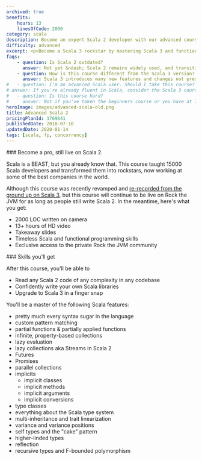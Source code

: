 ```yaml
---
archived: true
benefits:
    hours: 13
    linesOfCode: 2000
category: scala
description: Become an expert Scala 2 developer with our advanced course. Master Scala 2 and functional programming through clear lessons, practical exercises, and a smooth learning curve. Ideal for those already comfortable with Scala 2 essentials, this course will elevate your coding skills to the next level.
difficulty: advanced
excerpt: <p>Become a Scala 3 rockstar by mastering Scala 3 and functional programming with our comprehensive, hands-on advanced course</p>
faqs:
    - question: Is Scala 2 outdated?
      answer: Not yet &ndash; Scala 2 remains widely used, and transitioning to Scala 3 will take time. Additionally, most features you'll learn in this course are still relevant to Scala 3.
    - question: How is this course different from the Scala 3 version?
      answer: Scala 3 introduces many new features and changes not present in Scala 2. The Scala 3 version also includes improved explanations of complex topics, new exercises, a smoother learning curve, and more code.
#   - question: I'm an advanced Scala user. Should I take this course?
# answer: If you're already fluent in Scala, consider the Scala 3 course; you'll likely find it valuable and informative.
#   - question: Is this course hard?
#     answer: Not if you've taken the beginners course or you have at least a year of Scala experience. I've designed the course to give you a challenge, but not too much that it becomes frustrating. In case you struggle with something, we have a whole group on Slack for discussions, and I'm responsive.
heroImage: images/advanced-scala-old.png
title: Advanced Scala 2
pricingPlanId: 1769641
publishedDate: 2018-07-10
updatedDate: 2020-01-14
tags: [scala, fp, concurrency]
---
```



<CourseLayout>
<Fragment slot="goal">
### Become a pro, still live on Scala 2.

Scala is a BEAST, but you already know that. This course taught 15000 Scala developers and transformed them into rockstars, now working at some of the best companies in the world.

Although this course was recently revamped and [re-recorded from the ground up on Scala 3](/courses/advanced-scala), but this course will continue to be live on Rock the JVM for as long as people still write Scala 2. In the meantime, here's what you get:

- 2000 LOC written on camera
- 13+ hours of HD video
- Takeaway slides
- Timeless Scala and functional programming skills
- Exclusive access to the private Rock the JVM community

</Fragment>

<Fragment slot="skills">
### Skills you'll get

After this course, you'll be able to

- Read any Scala 2 code of any complexity in any codebase
- Confidently write your own Scala libraries
- Upgrade to Scala 3 in a finger snap

You'll be a master of the following Scala features:

- pretty much every syntax sugar in the language
- custom pattern matching
- partial functions & partially applied functions
- infinite, property-based collections
- lazy evaluation
- lazy collections aka Streams in Scala 2
- Futures
- Promises
- parallel collections
- implicits
    - implicit classes
    - implicit methods
    - implicit arguments
    - implicit conversions
- type classes
- everything about the Scala type system
- multi-inheritance and trait linearization
- variance and variance positions
- self types and the "cake" pattern
- higher-linded types
- reflection
- recursive types and F-bounded polymorphism

</Fragment>

</CourseLayout>
